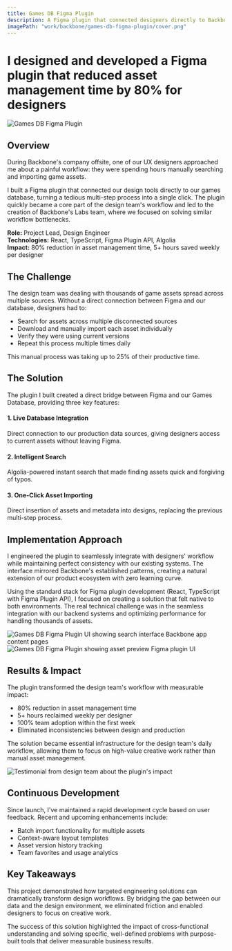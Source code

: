 ```yaml
---
title: Games DB Figma Plugin
description: A Figma plugin that connected designers directly to Backbone's game assets database.
imagePath: "work/backbone/games-db-figma-plugin/cover.png"
---
```



# I designed and developed a Figma plugin that reduced asset management time by 80% for designers

<Image
    src={coverImg}
    alt="Games DB Figma Plugin"
    width={1600}
    height={900}
    className="rounded-sm shrink-0 bg-muted border shadow"
/>

## Overview

During Backbone's company offsite, one of our UX designers approached me about a painful workflow: they were spending hours manually searching and importing game assets.

I built a Figma plugin that connected our design tools directly to our games database, turning a tedious multi-step process into a single click. The plugin quickly became a core part of the design team's workflow and led to the creation of Backbone's Labs team, where we focused on solving similar workflow bottlenecks.

**Role:** Project Lead, Design Engineer<br/>
**Technologies:** React, TypeScript, Figma Plugin API, Algolia<br/>
**Impact:** 80% reduction in asset management time, 5+ hours saved weekly per designer

## The Challenge

The design team was dealing with thousands of game assets spread across multiple sources. Without a direct connection between Figma and our database, designers had to:

- Search for assets across multiple disconnected sources
- Download and manually import each asset individually
- Verify they were using current versions
- Repeat this process multiple times daily

This manual process was taking up to 25% of their productive time.

<WorkflowDiagram/>

## The Solution

The plugin I built created a direct bridge between Figma and our Games Database, providing three key features:

#### 1. Live Database Integration
Direct connection to our production data sources, giving designers access to current assets without leaving Figma.

#### 2. Intelligent Search
Algolia-powered instant search that made finding assets quick and forgiving of typos.

#### 3. One-Click Asset Importing
Direct insertion of assets and metadata into designs, replacing the previous multi-step process.

## Implementation Approach

I engineered the plugin to seamlessly integrate with designers' workflow while maintaining perfect consistency with our existing systems. The interface mirrored Backbone's established patterns, creating a natural extension of our product ecosystem with zero learning curve.

Using the standard stack for Figma plugin development (React, TypeScript with Figma Plugin API), I focused on creating a solution that felt native to both environments. The real technical challenge was in the seamless integration with our backend systems and optimizing performance for handling thousands of assets.

<div className="grid grid-cols-1 md:grid-cols-2 gap-4">
    <div className="flex flex-col items-center justify-center gap-2">
        <Image
            src={appCloseupImg}
            alt="Games DB Figma Plugin UI showing search interface"
            width={1600}
            height={900}
            className="rounded-sm shrink-0 bg-muted border shadow !m-0"
        />
        <span className="font-mono text-xs">Backbone app content pages</span>
    </div>
    <div className="flex flex-col items-center justify-center gap-2">
        <Image
            src={pluginCloseupImg}
            alt="Games DB Figma Plugin showing asset preview"
            width={1600}
            height={900}
            className="rounded-sm shrink-0 bg-muted border shadow !m-0"
        />
        <span className="font-mono text-xs">Figma plugin UI</span>
    </div>
</div>

## Results & Impact

The plugin transformed the design team's workflow with measurable impact:

- 80% reduction in asset management time
- 5+ hours reclaimed weekly per designer
- 100% team adoption within the first week
- Eliminated inconsistencies between design and production

The solution became essential infrastructure for the design team's daily workflow, allowing them to focus on high-value creative work rather than manual asset management.

<Image
    src={feedbackImg}
    alt="Testimonial from design team about the plugin's impact"
    width={1600}
    height={900}
    className="rounded-sm shrink-0 bg-muted border shadow"
/>

## Continuous Development

Since launch, I've maintained a rapid development cycle based on user feedback. Recent and upcoming enhancements include:

- Batch import functionality for multiple assets
- Context-aware layout templates
- Asset version history tracking
- Team favorites and usage analytics

## Key Takeaways

This project demonstrated how targeted engineering solutions can dramatically transform design workflows. By bridging the gap between our data and the design environment, we eliminated friction and enabled designers to focus on creative work.

The success of this solution highlighted the impact of cross-functional understanding and solving specific, well-defined problems with purpose-built tools that deliver measurable business results.
